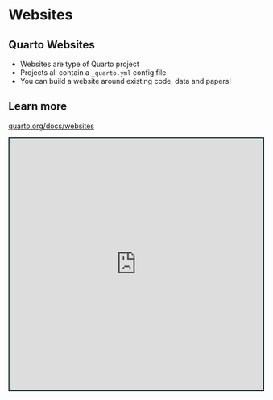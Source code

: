 # Websites

## Quarto Websites

::: incremental
- Websites are type of Quarto project
- Projects all contain a `_quarto.yml` config file
- You can build a website around existing code, data and papers!
:::

## Learn more

::: learn-more
[quarto.org/docs/websites](https://quarto.org/docs/websites/)

```{=html}
<iframe src="https://quarto.org/docs/websites" width="100%" height="500" style="border:2px solid #123233;" title="Quarto Journal Articles"></iframe>
```
:::
